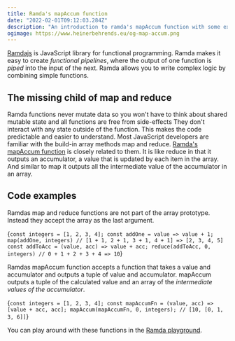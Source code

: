 ```yaml
---
title: Ramda's mapAccum function
date: "2022-02-01T09:12:03.284Z"
description: "An introduction to ramda's mapAccum function with some examples on how to use it."
ogimage: https://www.heinerbehrends.eu/og-map-accum.png
---
```



[Ramdajs](https://ramdajs.com/) is JavaScript library for functional programming.
Ramda makes it easy to create _functional pipelines_, where the output of one function
is _piped_ into the input of the next. Ramda allows you to write complex logic by
combining simple functions.

## The missing child of map and reduce

Ramda functions never mutate data so you won't have to think about shared mutable state and all
functions are free from side-effects They don't interact with any state outside of the function.
This makes the code predictable and easier to understand. Most JavaScript developers are familiar
with the build-in array methods map and reduce.
[Ramda's mapAccum function](https://ramdajs.com/docs/#mapAccum) is closely related to them.
It is like reduce in that it outputs an accumulator, a value that is updated by each item
in the array. And similar to map it outputs all the intermediate value of the accumulator
in an array.

## Code examples

Ramdas map and reduce functions are not part of the array prototype.
Instead they accept the array as the last argument.

<CodeBlock language="js">{`
  const integers = [1, 2, 3, 4];
const addOne = value => value + 1;
map(addOne, integers) // [1 + 1, 2 + 1, 3 + 1, 4 + 1] => [2, 3, 4, 5]
const addToAcc = (value, acc) => value + acc;
reduce(addToAcc, 0, integers) // 0 + 1 + 2 + 3 + 4 => 10
`}</CodeBlock>

Ramdas mapAccum function accepts a function that takes a value and accumulator and
outputs a tuple of value and accumulator. mapAccum outputs a tuple of the calculated
value and an array of the _intermediate values of the accumulator_.

<CodeBlock language="js">{`
  const integers = [1, 2, 3, 4];
const mapAccumFn = (value, acc) => [value + acc, acc];
mapAccum(mapAccumFn, 0, integers); // [10, [0, 1, 3, 6]]
`}</CodeBlock>

You can play around with these functions in the [Ramda playground](https://ramdajs.com/repl/#?const%20integers%20%3D%20%5B1%2C%202%2C%203%2C%204%5D%3B%0A%0Aconst%20plusOne%20%3D%20value%20%3D%3E%20value%20%2B%201%3B%0Amap%28plusOne%2C%20integers%29%0A%0Aconst%20addToAcc%20%3D%20%28value%2C%20acc%29%20%3D%3E%20value%20%2B%20acc%3B%0Areduce%28addToAcc%2C%200%2C%20integers%29%0A%0Aconst%20addToAccMap%20%3D%20%28value%2C%20acc%29%20%3D%3E%20%5Bacc%20%2B%20value%2C%20acc%5D%0AmapAccum%28addToAccMap%2C%200%2C%20integers%29).
